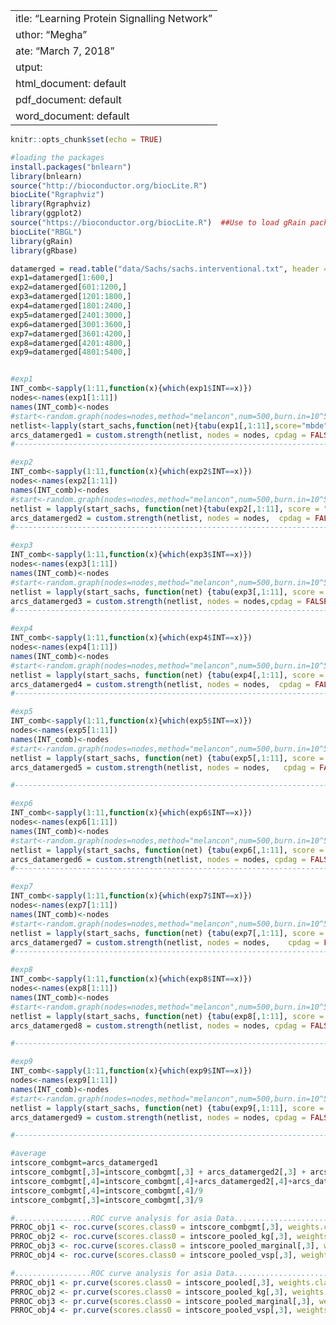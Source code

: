  ---
title: "Learning Protein Signalling Network"
author: "Megha"
date: "March 7, 2018"
output:
  html_document: default
  pdf_document: default
  word_document: default
---

```r
knitr::opts_chunk$set(echo = TRUE)
```


```r
#loading the packages
install.packages("bnlearn")
library(bnlearn)
source("http://bioconductor.org/biocLite.R")
biocLite("Rgraphviz")
library(Rgraphviz)
library(ggplot2)
source("https://bioconductor.org/biocLite.R")  ##Use to load gRain package since RBGL is removed from CRAN repository
biocLite("RBGL")
library(gRain) 
library(gRbase)
```


```r
datamerged = read.table("data/Sachs/sachs.interventional.txt", header = TRUE,colClasses = "factor")
exp1=datamerged[1:600,]
exp2=datamerged[601:1200,]
exp3=datamerged[1201:1800,]
exp4=datamerged[1801:2400,]
exp5=datamerged[2401:3000,]
exp6=datamerged[3001:3600,]
exp7=datamerged[3601:4200,]
exp8=datamerged[4201:4800,]
exp9=datamerged[4801:5400,]


#exp1
INT_comb<-sapply(1:11,function(x){which(exp1$INT==x)})
nodes<-names(exp1[1:11])
names(INT_comb)<-nodes
#start<-random.graph(nodes=nodes,method="melancon",num=500,burn.in=10^5, every=50)
netlist<-lapply(start_sachs,function(net){tabu(exp1[,1:11],score="mbde",exp=INT_comb,iss=1,start=net,tabu=50)})
arcs_datamerged1 = custom.strength(netlist, nodes = nodes, cpdag = FALSE)
#-----------------------------------------------------------------------------------------------------------------

#exp2
INT_comb<-sapply(1:11,function(x){which(exp2$INT==x)})
nodes<-names(exp2[1:11])
names(INT_comb)<-nodes
#start<-random.graph(nodes=nodes,method="melancon",num=500,burn.in=10^5, every=50)
netlist = lapply(start_sachs, function(net){tabu(exp2[,1:11], score = "mbde", exp=INT_comb, iss = 1, start = net, tabu=50) })
arcs_datamerged2 = custom.strength(netlist, nodes = nodes,  cpdag = FALSE)
#-----------------------------------------------------------------------------------------------------------------

#exp3
INT_comb<-sapply(1:11,function(x){which(exp3$INT==x)})
nodes<-names(exp3[1:11])
names(INT_comb)<-nodes
#start<-random.graph(nodes=nodes,method="melancon",num=500,burn.in=10^5, every=50)
netlist = lapply(start_sachs, function(net) {tabu(exp3[,1:11], score = "mbde",  exp=INT_comb, iss = 1, start = net, tabu=50) })
arcs_datamerged3 = custom.strength(netlist, nodes = nodes,cpdag = FALSE)
#-----------------------------------------------------------------------------------------------------------------

#exp4
INT_comb<-sapply(1:11,function(x){which(exp4$INT==x)})
nodes<-names(exp4[1:11])
names(INT_comb)<-nodes
#start<-random.graph(nodes=nodes,method="melancon",num=500,burn.in=10^5, every=50)
netlist = lapply(start_sachs, function(net) {tabu(exp4[,1:11], score = "mbde", exp=INT_comb, iss = 1, start = net, tabu=50) })
arcs_datamerged4 = custom.strength(netlist, nodes = nodes,  cpdag = FALSE)
#-----------------------------------------------------------------------------------------------------------------

#exp5
INT_comb<-sapply(1:11,function(x){which(exp5$INT==x)})
nodes<-names(exp5[1:11])
names(INT_comb)<-nodes
#start<-random.graph(nodes=nodes,method="melancon",num=500,burn.in=10^5, every=50)
netlist = lapply(start_sachs, function(net) {tabu(exp5[,1:11], score = "mbde",  exp=INT_comb, iss = 1, start = net, tabu=50) })
arcs_datamerged5 = custom.strength(netlist, nodes = nodes,   cpdag = FALSE)

#-----------------------------------------------------------------------------------------------------------------

#exp6
INT_comb<-sapply(1:11,function(x){which(exp6$INT==x)})
nodes<-names(exp6[1:11])
names(INT_comb)<-nodes
#start<-random.graph(nodes=nodes,method="melancon",num=500,burn.in=10^5, every=50)
netlist = lapply(start_sachs, function(net) {tabu(exp6[,1:11], score = "mbde", exp=INT_comb, iss = 1, start = net, tabu=50) })
arcs_datamerged6 = custom.strength(netlist, nodes = nodes, cpdag = FALSE)
#-----------------------------------------------------------------------------------------------------------------

#exp7
INT_comb<-sapply(1:11,function(x){which(exp7$INT==x)})
nodes<-names(exp7[1:11])
names(INT_comb)<-nodes
#start<-random.graph(nodes=nodes,method="melancon",num=500,burn.in=10^5, every=50)
netlist = lapply(start_sachs, function(net) {tabu(exp7[,1:11], score = "mbde", exp=INT_comb, iss = 1, start = net, tabu=50) })
arcs_datamerged7 = custom.strength(netlist, nodes = nodes,    cpdag = FALSE)
#-----------------------------------------------------------------------------------------------------------------

#exp8
INT_comb<-sapply(1:11,function(x){which(exp8$INT==x)})
nodes<-names(exp8[1:11])
names(INT_comb)<-nodes
#start<-random.graph(nodes=nodes,method="melancon",num=500,burn.in=10^5, every=50)
netlist = lapply(start_sachs, function(net) {tabu(exp8[,1:11], score = "mbde", exp=INT_comb, iss = 1, start = net, tabu=50) })
arcs_datamerged8 = custom.strength(netlist, nodes = nodes, cpdag = FALSE)

#----------------------------------------------------------------------------------------------------------------

#exp9
INT_comb<-sapply(1:11,function(x){which(exp9$INT==x)})
nodes<-names(exp9[1:11])
names(INT_comb)<-nodes
#start<-random.graph(nodes=nodes,method="melancon",num=500,burn.in=10^5, every=50)
netlist = lapply(start_sachs, function(net) {tabu(exp9[,1:11], score = "mbde",  exp=INT_comb, iss = 1, start = net, tabu=50) })
arcs_datamerged9 = custom.strength(netlist, nodes = nodes, cpdag = FALSE)

#-----------------------------------------------------------------------------------------------------------------

```


```r
#average
intscore_combgmt=arcs_datamerged1
intscore_combgmt[,3]=intscore_combgmt[,3] + arcs_datamerged2[,3] + arcs_datamerged3[,3] + arcs_datamerged4[,3] + arcs_datamerged5[,3] + arcs_datamerged6[,3] + arcs_datamerged7[,3] + arcs_datamerged8[,3] + arcs_datamerged9[,3]
intscore_combgmt[,4]=intscore_combgmt[,4]+arcs_datamerged2[,4]+arcs_datamerged3[,4]+arcs_datamerged4[,4]+arcs_datamerged5[,4]+arcs_datamerged6[,4]+arcs_datamerged7[,4]+arcs_datamerged8[,4]+arcs_datamerged9[,4]
intscore_combgmt[,4]=intscore_combgmt[,4]/9
intscore_combgmt[,3]=intscore_combgmt[,3]/9

```




```r
#.................ROC curve analysis for asia Data...........................
PRROC_obj1 <- roc.curve(scores.class0 = intscore_combgmt[,3], weights.class0=labels_sachs[,3],curve=TRUE)
PRROC_obj2 <- roc.curve(scores.class0 = intscore_pooled_kg[,3], weights.class0=labels_asia[,3],curve=TRUE)
PRROC_obj3 <- roc.curve(scores.class0 = intscore_pooled_marginal[,3], weights.class0=labels_asia[,3],curve=TRUE)
PRROC_obj4 <- roc.curve(scores.class0 = intscore_pooled_vsp[,3], weights.class0=labels_asia[,3],curve=TRUE)
```

```r
#.................ROC curve analysis for asia Data...........................
PRROC_obj1 <- pr.curve(scores.class0 = intscore_pooled[,3], weights.class0=labels_asia[,3],curve=TRUE)
PRROC_obj2 <- pr.curve(scores.class0 = intscore_pooled_kg[,3], weights.class0=labels_asia[,3],curve=TRUE)
PRROC_obj3 <- pr.curve(scores.class0 = intscore_pooled_marginal[,3], weights.class0=labels_asia[,3],curve=TRUE)
PRROC_obj4 <- pr.curve(scores.class0 = intscore_pooled_vsp[,3], weights.class0=labels_asia[,3],curve=TRUE)
```
